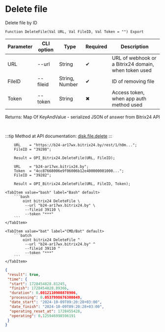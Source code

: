 ﻿---
sidebar_position: 4
description: Delete file and other functions to work with Bitrix24 in the Open Integration Package, a free open-source integration library for 1C:Enterprise 8, OneScript and CLI
keywords: [1C, 1С, 1С:Enterprise, 1С:Enterprise 8.3, API, Integration, Services, Exchange, OneScript, CLI, Bitrix24]
---


# Delete file
 Delete file by ID



`Function DeleteFile(Val URL, Val FileID, Val Token = "") Export`

  | Parameter | CLI option | Type | Required | Description |
  |-|-|-|-|-|
  | URL | --url | String | &#x2714; | URL of webhook or a Bitrix24 domain, when token used |
  | FileID | --fileid | String, Number | &#x2714; | ID of removing file |
  | Token | --token | String | &#x2716; | Access token, when app auth method used |

  
  Returns:  Map Of KeyAndValue - serialized JSON of answer from Bitrix24 API

<br/>

:::tip
Method at API documentation: [disk.file.delete](https://dev.1c-bitrix.ru/rest_help/disk/file/disk_file_delete.php)
:::
<br/>



```bsl title="1C:Enterprise/OneScript code example"
    URL    = "https://b24-ar17wx.bitrix24.by/rest/1/h0m...";
    FileID = "39280";

    Result = OPI_Bitrix24.DeleteFile(URL, FileID);

    URL    = "b24-ar17wx.bitrix24.by";
    Token  = "4cc87668006e9f06006b12e400000001000...";
    FileID = "39282";

    Result = OPI_Bitrix24.DeleteFile(URL, FileID, Token);
```
 

 <Tabs>
  
    <TabItem value="bash" label="Bash" default>
        ```bash
            oint bitrix24 DeleteFile \
             --url "b24-ar17wx.bitrix24.by" \
             --fileid 39110 \
             --token "***"
        ```
    </TabItem>
  
    <TabItem value="bat" label="CMD/Bat" default>
        ```batch
            oint bitrix24 DeleteFile ^
             --url "b24-ar17wx.bitrix24.by" ^
             --fileid 39110 ^
             --token "***"
        ```
    </TabItem>
</Tabs>


```json title="Result"
{
 "result": true,
 "time": {
  "start": 1728454828.81245,
  "finish": 1728454828.89366,
  "duration": 0.0812110900878906,
  "processing": 0.0537998676300049,
  "date_start": "2024-10-09T09:20:28+03:00",
  "date_finish": "2024-10-09T09:20:28+03:00",
  "operating_reset_at": 1728455428,
  "operating": 0.125946998596191
 }
}
```
